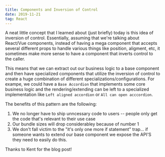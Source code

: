 ```yaml
---
title: Components and Inversion of Control
date: 2019-11-21
tag: React
---
```


A neat little concept that I learned about (just briefly) today is this idea of
inversion of control. Essentially, assuming that we're talking about React/Vue
components, instead of having a mega component that accepts several different
props to handle various things like position, aligment, etc, it sometimes make
more sense to have a component that inverts control to the caller.

This means that we can extract out our business logic to a base component and
then have specialized components that utilize the inversion of control to create
a huge combination of different specializations/configurations. For exampe, we
could have a `Base Accordion` that implements some core business logic and the
rendering/extending can be left to a specialized implementation like
`Left aligned accordion` or `All can open acccordion`.

The benefits of this pattern are the following:

1. We no longer have to ship unncessary code to users -- people only get the
   code that's relevant to their use case
2. Our bundle sizes will drop considerabley because of number 1
3. We don't fall victim to the "it's only one more if statement" trap... if
   someone wants to extend our base component we expose the API'S they need to
   easily do this.

<TextLink href="https://kentcdodds.com/blog/inversion-of-control">
  Thanks to Kent for the blog post!
</TextLink>

